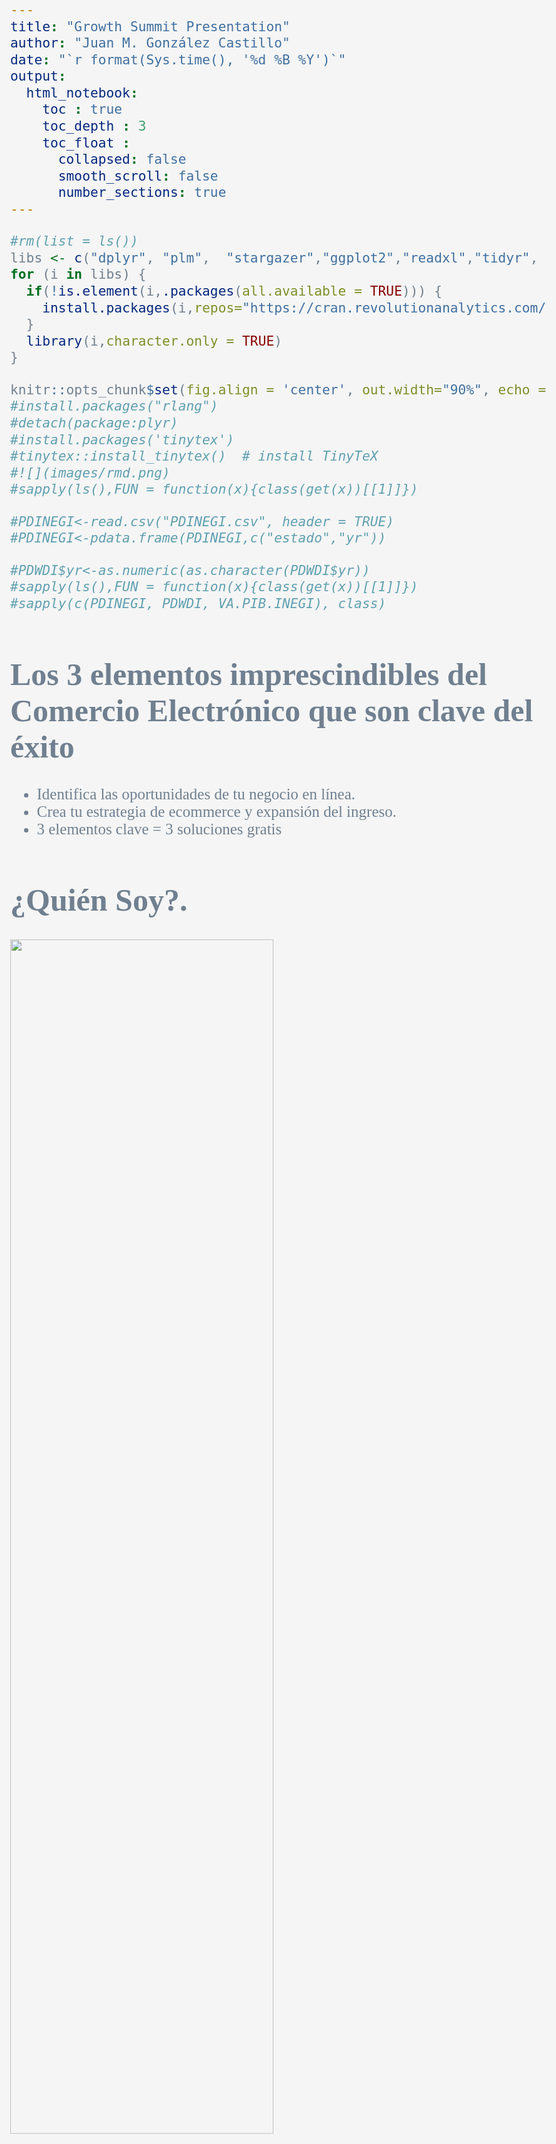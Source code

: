 ```yaml
---
title: "Growth Summit Presentation"
author: "Juan M. González Castillo"
date: "`r format(Sys.time(), '%d %B %Y')`"
output:
  html_notebook:
    toc : true
    toc_depth : 3
    toc_float :
      collapsed: false
      smooth_scroll: false
      number_sections: true
---
```


<style>
 #TOC {
  color: #708090;
  font-family: Calibri;
  font-size: 16px; 
  border-color: #708090;
}
 #header {
  color: #F08080;
  background-color: #F5F5F5;
  opacity: 0.6;
  font-family: Calibri;
  font-size: 40px;
}
h2.title {
  color: #F08080;
  background-color: #F5F5F5;
  opacity: 0.6;
  font-family: Calibri;
  font-size: 35px;
}
h4.author {
  color: #708090;
  font-family: Calibri;
  background-color: #F5F5F5;
}
h4.date {
  color: #708090;  
  font-family: Calibri;
  background-color: #F5F5F5;
}
body {
  color: #708090;
  font-family: Calibri;
  background-color: #F5F5F5;
  font-size: 25px;
}
pre {
  color: #708090;
  background-color: #F8F8FF;
}
</style>


```r
#rm(list = ls())
libs <- c("dplyr", "plm",  "stargazer","ggplot2","readxl","tidyr", "tibble","directlabels", "ggthemes", "RColorBrewer", "knitr", "stringr","sjPlot", "sjmisc", "sjlabelled",'tinytex')
for (i in libs) {
  if(!is.element(i,.packages(all.available = TRUE))) {
    install.packages(i,repos="https://cran.revolutionanalytics.com/")
  }
  library(i,character.only = TRUE)
}

```
```r
knitr::opts_chunk$set(fig.align = 'center', out.width="90%", echo = TRUE)
#install.packages("rlang")
#detach(package:plyr)
#install.packages('tinytex')
#tinytex::install_tinytex()  # install TinyTeX
#![](images/rmd.png)
#sapply(ls(),FUN = function(x){class(get(x))[[1]]})

```
```r
#PDINEGI<-read.csv("PDINEGI.csv", header = TRUE)
#PDINEGI<-pdata.frame(PDINEGI,c("estado","yr"))

#PDWDI$yr<-as.numeric(as.character(PDWDI$yr))
#sapply(ls(),FUN = function(x){class(get(x))[[1]]})
#sapply(c(PDINEGI, PDWDI, VA.PIB.INEGI), class)
```

# Los 3 elementos imprescindibles del Comercio Electrónico que son clave del éxito

 - Identifica las oportunidades de tu negocio en línea.
 - Crea tu estrategia de ecommerce y expansión del ingreso.
 - 3 elementos clave = 3 soluciones gratis
 
# ¿Quién Soy?.

![](20200701-Juan - 014-min.jpg){width=70%}

Link a CV: https://github.com/srgenial/resumejuan/blob/master/Resume-commercial.pdf

![Curriculum](Resume-commercial-spanish.pdf){width=100%}



# __Estrategias para negocios exitosos__

Ecommerce implica estrategia 

## ¿Cómo se lograremos?

Dibujamos un mapa estratégico que vincula los activos tangibles y los procesos críticos a la propuesta de valor al cliente y a los resultados financieros.

 - Planeación
 - Organización
 - Ejecución
 - Control

## __Desarrollo de un plan estratégico__

Los CEO's de las empresas buscan integrarse verticalmente  a su sector de la industria, por ejemplo energía solar, insumos hidropónicos, venta de productos artesanalaes, etc.

## Plan para ventas al cliente final (consumidor)

## Integración vertical de según su capacidad instalada  (oferta)


# __Dirigir y decidir__

## Desarrollar relaciones comerciales de Largo Plazo

# Online vs Offline

## Investigación de Mercado

La situación actual requiere de una estrategia clara y profunda capaz de unificar las fortalezas y oportunidades de las empresas para accesar a un porción mayor del mercado.

Una Mayor participación en la demanda está invirtiendo en el ECOMMERCE 

Esto no es solo por la pandemia, es un efecto que vengo estudiando en mi tesis

# __B2B y B2C en 3 claves__

__ Las grandes empresas concentran sus esfuerzos de progreso 3 grandes rubros__

  - Marketing de ventas
  - Logística en suministro y despacho
  - Tecnología propia con valor aggregado



![](Venn Diagram.png){width=70%}



# ¿Quién DIRIGE esa visión?

## Dirección de expansión o Chief Growth Officer (CGO).

### ¿Qué es un CGO?

El complemento perfecto para un CEO

###  director general + director de operaciones 

Si las debilidades para expandirse se concentran en Marketing y Tecnología necesitas un CGO.

![](Descripcion CGO.png)

Sabemos que problemas multisectoriales requieren dirección multidepartamental.


# ¿Cómo lo lograremos?
## Arquitectura estatégica en conjunto

Dibujaremos un mapa estratégico que vincula los activos tangibles y los procesos críticos a la propuesta de valor al cliente y a los resultados financieros.

 ![](BSC map.png)

## Rescates Teóricos

El inicio está en un análisis FODA por área.

Medición a través de las 5 fuerzas de Porter y aplicar un Balance Score Card a largo plazo.

Trabajo semanalmente en la obtención indicadores clave mensualmente para organización y control de las operaciones críticas para la expansión en:

 * Finanzas

 * Operación interna

 * Ingreso

 * Crecimiento y tecnología

# Crea tu tienda en Shopify como un experto



